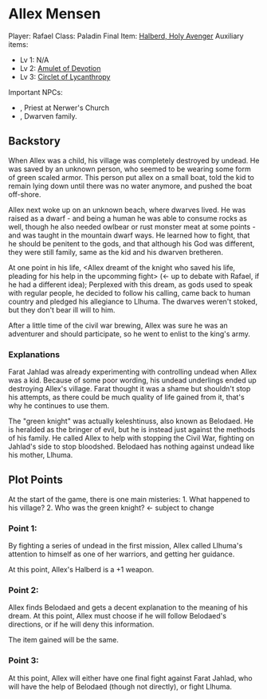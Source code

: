 = Allex Mensen =

Player: Rafael
Class: Paladin
Final Item: [[../items/halberd_holy_avenger.wiki|Halberd, Holy Avenger]]
Auxiliary items:
* Lv 1: N/A
* Lv 2: [[../items/amulet_of_devotion.wiki|Amulet of Devotion]]
* Lv 3: [[../items/circlet_of_lycanthropy.wiki|Circlet of Lycanthropy]]

Important NPCs:
* , Priest at Nerwer's Church
* , Dwarven family.

== Backstory ==

When Allex was a child, his village was completely destroyed by undead. He was saved by an unknown person, who seemed to be wearing some form of green scaled armor. This person put allex on a small boat, told the kid to remain lying down until there was no water anymore, and pushed the boat off-shore.

Allex next woke up on an unknown beach, where dwarves lived. He was raised as a dwarf - and being a human he was able to consume rocks as well, though he also needed owlbear or rust monster meat at some points - and was taught in the mountain dwarf ways. He learned how to fight, that he should be penitent to the gods, and that although his God was different, they were still family, same as the kid and his dwarven bretheren.

At one point in his life, <Allex dreamt of the knight who saved his life, pleading for his help in the upcomming fight> (<- up to debate with Rafael, if he had a different idea); Perplexed with this dream, as gods used to speak with regular people, he decided to follow his calling, came back to human country and pledged his allegiance to Llhuma. The dwarves weren't stoked, but they don't bear ill will to him.

After a little time of the civil war brewing, Allex was sure he was an adventurer and should participate, so he went to enlist to the king's army.

=== Explanations ===

Farat Jahlad was already experimenting with controlling undead when Allex was a kid. Because of some poor wording, his undead underlings ended up destroying Allex's village. Farat thought it was a shame but shouldn't stop his attempts, as there could be much quality of life gained from it, that's why he continues to use them.

The "green knight" was actually keleshtinuss, also known as Belodaed. He is heralded as the bringer of evil, but he is instead just against the methods of his family. He called Allex to help with stopping the Civil War, fighting on Jahlad's side to stop bloodshed. Belodaed has nothing against undead like his mother, Llhuma.

== Plot Points ==

At the start of the game, there is one main misteries:
1. What happened to his village?
2. Who was the green knight? <- subject to change

=== Point 1:  ===

By fighting a series of undead in the first mission, Allex called Llhuma's attention to himself as one of her warriors, and getting her guidance.

At this point, Allex's Halberd is a +1 weapon.

=== Point 2:  ===

Allex finds Belodaed and gets a decent explanation to the meaning of his dream. At this point, Allex must choose if he will follow Belodaed's directions, or if he will deny this information.

The item gained will be the same.

=== Point 3:  ===

At this point, Allex will either have one final fight against Farat Jahlad, who will have the help of Belodaed (though not directly), or fight Llhuma.
